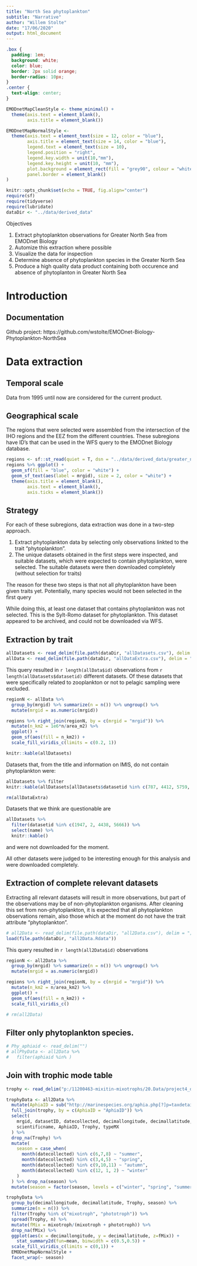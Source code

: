 ```yaml
---
title: "North Sea phytoplankton"
subtitle: "Narrative"
author: "Willem Stolte"
date: "17/06/2020"
output: html_document
---
```


```css
.box {
  padding: 1em;
  background: white;
  color: blue;
  border: 2px solid orange;
  border-radius: 10px;
}
.center {
  text-align: center;
}
```

```r
EMODnetMapCleanStyle <- theme_minimal() +
  theme(axis.text = element_blank(),
        axis.title = element_blank())

EMODnetMapNormalStyle <- 
  theme(axis.text = element_text(size = 12, color = "blue"),
        axis.title = element_text(size = 14, color = "blue"),
        legend.text = element_text(size = 10),
        legend.position = "right",
        legend.key.width = unit(10,"mm"),
        legend.key.height = unit(10, "mm"),
        plot.background = element_rect(fill = "grey90", colour = "white", size = 0),
        panel.border = element_blank()
)


```

```r
knitr::opts_chunk$set(echo = TRUE, fig.align="center")
require(sf)
require(tidyverse)
require(lubridate)
dataDir <- "../data/derived_data"
```



:::: {.box data-latex=""}
::: {.center data-latex=""}
Objectives
:::

1. Extract phytoplankton observations for Greater North Sea from EMODnet Biology
1. Automize this extraction where possible
1. Visualize the data for inspection
1. Determine absence of phytoplankton species in the Greater North Sea
1. Produce a high quality data product containing both occurence and absence of phytoplanton in Greater North Sea
::::

# Introduction

## Documentation

Github project: https://github.com/wstolte/EMODnet-Biology-Phytoplankton-NorthSea

# Data extraction

## Temporal scale

Data from 1995 until now are considered for the current product.

## Geographical scale

The regions that were selected were assembled from the intersection of the IHO regions and the EEZ from the different countries. These subregions have ID's that can be used in the WFS query to the EMODnet Biology database.

```r
regions <- sf::st_read(quiet = T, dsn = "../data/derived_data/greater_north_sea-selection_from_eez-iho-union-v2.geojson", layer = "greater_north_sea-selection_from_eez-iho-union-v2") %>% st_simplify()
regions %>% ggplot() +
  geom_sf(fill = "blue", color = "white") +
  geom_sf_text(aes(label = mrgid), size = 2, color = "white") +
  theme(axis.title = element_blank(),
        axis.text = element_blank(),
        axis.ticks = element_blank())
```

## Strategy

For each of these subregions, data extraction was done in a two-step approach. 

1. Extract phytoplankton data by selecting only observations linkted to the trait "phytoplankton".
1. The unique datasets obtained in the first steps were inspected, and suitable datasets, which were expected to contain phytoplankton, were selected. The suitable datasets were then downloaded completely (without selection for traits)

The reason for these two steps is that not all phytoplankton have been given traits yet. Potentially, many species would not been selected in the first query

While doing this, at least one dataset that contains phytoplankton was not selected. This is the Sylt-Romo dataset for phytoplankton. This dataset appeared to be archived, and could not be downloaded via WFS. 

## Extraction by trait

```r
allDatasets <- read_delim(file.path(dataDir, "allDatasets.csv"), delim = ";", )
allData <- read_delim(file.path(dataDir, "allDataExtra.csv"), delim = ";")
```


This query resulted in `r length(allData$id)` observations from `r length(allDatasets$datasetid)` different datasets. Of these datasets that were specifically related to zooplankton or not to pelagic sampling were excluded. 


```r
regionN <- allData %>%
  group_by(mrgid) %>% summarize(n = n()) %>% ungroup() %>%
  mutate(mrgid = as.numeric(mrgid))

regions %>% right_join(regionN, by = c(mrgid = "mrgid")) %>%
  mutate(n_km2 = 1e6*n/area_m2) %>%
  ggplot() +
  geom_sf(aes(fill = n_km2)) +
  scale_fill_viridis_c(limits = c(0.2, 1))

```





```r
knitr::kable(allDatasets)
```



Datasets that, from the title and information on IMIS, do not contain phytoplankton were:

```r
allDatasets %>% filter
knitr::kable(allDatasets[allDatasets$datasetid %in% c(787, 4412, 5759, 2756, 4687),]$name)
```

```r
rm(allDataExtra)
```










Datasets that we think are questionable are 
```r
allDatasets %>% 
  filter(datasetid %in% c(1947, 2, 4438, 5666)) %>% 
  select(name) %>% 
  knitr::kable()
```
and were not downloaded for the moment. 

All other datasets were judged to be interesting enough for this analysis and were downloaded completely. 



## Extraction of complete relevant datasets

Extracting all relevant datasets will result in more observations, but part of the observations may be of non-phytoplankton organisms. After cleaning this set from non-phytoplankton, it is expected that all phytoplankton observations remain, also those which at the moment do not have the trait attribute "phytoplankton".


```r

# all2Data <- read_delim(file.path(dataDir, "all2Data.csv"), delim = ";")
load(file.path(dataDir, "all2Data.Rdata"))
```

This query resulted in `r length(all2Data$id)` observations

```r
regionN <- all2Data %>%
  group_by(mrgid) %>% summarize(n = n()) %>% ungroup() %>%
  mutate(mrgid = as.numeric(mrgid))

regions %>% right_join(regionN, by = c(mrgid = "mrgid")) %>%
  mutate(n_km2 = n/area_km2) %>%
  ggplot() +
  geom_sf(aes(fill = n_km2)) +
  scale_fill_viridis_c()
```

```r
# rm(all2Data)
```

## Filter only phytoplankton species.

```r
# Phy_aphiaid <- read_delim("")
# allPhyData <- all2Data %>%
#   filter(aphiaid %in% )
```

## Join with trophic mode table

```r
trophy <- read_delim("p:/11200463-mixitin-mixotrophs/20.Data/project4_dataPaperTrophy/p7List_All.csv", delim = ";", guess_max = 10000)
```



```r
trophyData <- all2Data %>% 
  mutate(AphiaID = sub("http://marinespecies.org/aphia.php[?]p=taxdetails&id=", "", aphiaid, )) %>% 
  full_join(trophy, by = c(AphiaID = "AphiaID")) %>% 
  select(
    mrgid, datasetID, datecollected, decimallongitude, decimallatitude,
    scientificname, AphiaID, Trophy, typeMX
  ) %>%
  drop_na(Trophy) %>%
  mutate(
    season = case_when(
      month(datecollected) %in% c(6,7,8) ~ "summer", 
      month(datecollected) %in% c(3,4,5) ~ "spring", 
      month(datecollected) %in% c(9,10,11) ~ "autumn", 
      month(datecollected) %in% c(12, 1, 2) ~ "winter"
    )
  ) %>% drop_na(season) %>%
  mutate(season = factor(season, levels = c("winter", "spring", "summer", "autumn")))


```



```r
trophyData %>%
  group_by(decimallongitude, decimallatitude, Trophy, season) %>%
  summarize(n = n()) %>%
  filter(Trophy %in% c("mixotroph", "phototroph")) %>%
  spread(Trophy, n) %>%
  mutate(fMix = mixotroph/(mixotroph + phototroph)) %>%
  drop_na(fMix) %>%
  ggplot(aes(x = decimallongitude, y = decimallatitude, z=fMix)) +
    stat_summary2d(fun=mean, binwidth = c(0.5,0.5)) +
  scale_fill_viridis_c(limits = c(0,1)) +
  EMODnetMapNormalStyle +
  facet_wrap(~ season)

```




